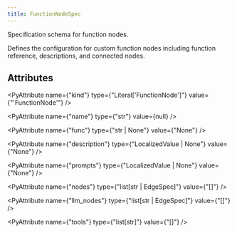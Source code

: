 ```yaml
---
title: FunctionNodeSpec
---
```


Specification schema for function nodes.

Defines the configuration for custom function nodes including
function reference, descriptions, and connected nodes.

## Attributes

<PyAttribute
  name={"kind"}
  type={"Literal['FunctionNode']"}
  value={"'FunctionNode'"}
/>

<PyAttribute name={"name"} type={"str"} value={null} />

<PyAttribute name={"func"} type={"str | None"} value={"None"} />

<PyAttribute
  name={"description"}
  type={"LocalizedValue | None"}
  value={"None"}
/>

<PyAttribute name={"prompts"} type={"LocalizedValue | None"} value={"None"} />

<PyAttribute name={"nodes"} type={"list[str | EdgeSpec]"} value={"[]"} />

<PyAttribute name={"llm_nodes"} type={"list[str | EdgeSpec]"} value={"[]"} />

<PyAttribute name={"tools"} type={"list[str]"} value={"[]"} />
